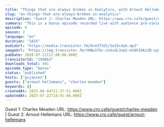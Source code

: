 ```yaml
---
title: "Things that are always broken in Analytics, with Arnout Hellemans & Charles Meaden"
slug: "en-things-that-are-always-broken-in-analytics"
description: "Guest 1: Charles Meaden URL: https://www.cro.cafe/guest/charles-meaden | Guest 2: Arnout Hellemans URL: https://www.cro.cafe/guest/arnout-hellemans"
summary: "This is a bonus episode recorded live with audience pre-covid-19 at the Conversion Hotel conference in November 2019 on the island of Texel in The Netherlands."
episode: 0
season: 2
language: "en"
duration: "1815"
audioUrl: "https://media.transistor.fm/0c43f3d1/5e35cdab.mp3"
imageUrl: "https://img.transistor.fm/tHBw37Oc-znkxdL3om2-mt8hIbKz2B-uymeF0Uiadxg/rs:fill:3000:3000:1/q:60/aHR0cHM6Ly9pbWct/dXBsb2FkLXByb2R1/Y3Rpb24udHJhbnNp/c3Rvci5mbS83MWQ5/ZGRhMjQ0NTdiMzI5/OGU4OTdlYzhhNThm/YTA0Yy5qcGVn.webp"
pubDate: 2020-07-21T22:00:00.000Z
transistorId: "299663"
downloads_total: 491
episode_type: "bonus"
status: "published"
hosts: ["gxjansen"]
guests: ["arnout-hellemans", "charles-meaden"]
keywords: []
createdAt: 2025-06-04T21:37:51.000Z
updatedAt: 2025-07-22T18:01:08.000Z
---
```


Guest 1: Charles Meaden URL: https://www.cro.cafe/guest/charles-meaden | Guest 2: Arnout Hellemans URL: https://www.cro.cafe/guest/arnout-hellemans
